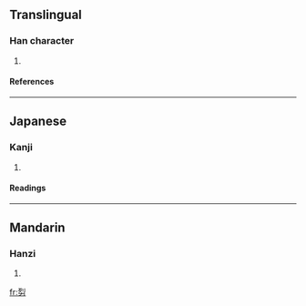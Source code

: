 ==Translingual==
===Han character===
{{Han char|rad=力|as=06|sn=8|four=|canj=一弓大尸 (MNKS)}}
# {{defn|Han}}
====References====
{{Han ref|kx=0147.170|dkj=02339|dj=0331.250|hdz=10369.130|uh=52BD|ud=21181}}
----
==Japanese==
===Kanji===
{{ja-kanji|grade=|rs=力06}}
# {{defn|Japanese}} 
====Readings====
{{ja-readings|on=[[れつ]] (retsu), [[れち]] (rechi)|kun=[[がある]] (gaaru)}}
----
==Mandarin==
===Hanzi===
{{cmn-hanzi|pin=[[liè]] (lie4)|wg=lieh<sup>4</sup>}}
# {{defn|Mandarin}}

[[fr:劽]]